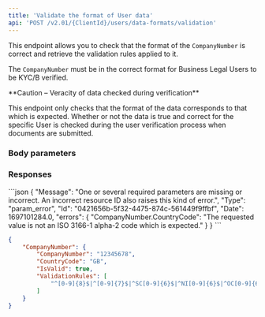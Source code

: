 ```yaml
---
title: 'Validate the format of User data'  
api: 'POST /v2.01/{ClientId}/users/data-formats/validation'  
---
```




This endpoint allows you to check that the format of the `CompanyNumber` is correct and retrieve the validation rules applied to it.

The `CompanyNumber` must be in the correct format for Business Legal Users to be KYC/B verified.

<Warning>  
**Caution – Veracity of data checked during verification** 
  
This endpoint only checks that the format of the data corresponds to that which is expected. Whether or not the data is true and correct for the specific User is checked during the user verification process when documents are submitted.  
</Warning>  

### Body parameters  

<CompanyNumber1 />  

### Responses  

<AccordionGroup>
    <Accordion title="200 - Valid format for the country">  
        <CompanyNumber1Response />
    </Accordion>
</AccordionGroup> 
 
<AccordionGroup>  

<Accordion title="400 - Country code not recognized">
```json 
{
    "Message": "One or several required parameters are missing or incorrect. An incorrect resource ID also raises this kind of error.",
    "Type": "param_error",
    "Id": "0421656b-5f32-4475-874c-561449f9ffbf",
    "Date": 1697101284.0,
    "errors": {
        "CompanyNumber.CountryCode": "The requested value is not an ISO 3166-1 alpha-2 code which is expected."
    }
}  
```

</Accordion>
    
</AccordionGroup>  

<ResponseExample>  

```json 200 - Valid format for the country  
{
    "CompanyNumber": {
        "CompanyNumber": "12345678",
        "CountryCode": "GB",
        "IsValid": true,
        "ValidationRules": [
            "^[0-9]{8}$|^[0-9]{7}$|^SC[0-9]{6}$|^NI[0-9]{6}$|^OC[0-9]{6}$|^R[0-9]{7}$|^IP[0-9]{5}R$|^SO[0-9]{6}$"
        ]
    }
}
```

</ResponseExample>  

<RequestExample>  
    <RestValidateUserDataFormat />
    <PythonValidateUserDataFormat />
</RequestExample>